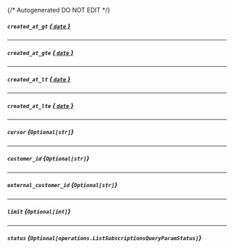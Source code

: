 {/* Autogenerated DO NOT EDIT  */}

##### `created_at_gt` [*{ `date` }*](https://docs.python.org/3/library/datetime.html#date-objects)

---
##### `created_at_gte` [*{ `date` }*](https://docs.python.org/3/library/datetime.html#date-objects)

---
##### `created_at_lt` [*{ `date` }*](https://docs.python.org/3/library/datetime.html#date-objects)

---
##### `created_at_lte` [*{ `date` }*](https://docs.python.org/3/library/datetime.html#date-objects)

---
##### `cursor` *{`Optional[str]`}*

---
##### `customer_id` *{`Optional[str]`}*

---
##### `external_customer_id` *{`Optional[str]`}*

---
##### `limit` *{`Optional[int]`}*

---
##### `status` *{`Optional[operations.ListSubscriptionsQueryParamStatus]`}*
<Collapsible openLabel={Labels.showProperties} closeLabel={Labels.hideProperties}>
    <ListSubscriptionsQueryParamStatus/>
</Collapsible>


